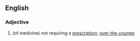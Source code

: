 ==English==

===Adjective===
{{en-adj|-}}

# (of medicine) not requiring a [[prescription]]; [[over-the-counter]]